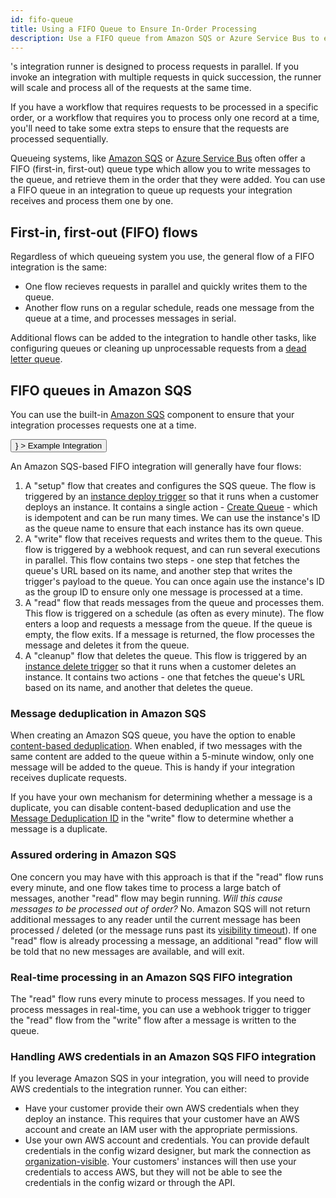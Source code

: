 ```yaml
---
id: fifo-queue
title: Using a FIFO Queue to Ensure In-Order Processing
description: Use a FIFO queue from Amazon SQS or Azure Service Bus to ensure in-order processing of requests.
---
```



's integration runner is designed to process requests in parallel.
If you invoke an integration with multiple requests in quick succession, the runner will scale and process all of the requests at the same time.

If you have a workflow that requires requests to be processed in a specific order, or a workflow that requires you to process only one record at a time, you'll need to take some extra steps to ensure that the requests are processed sequentially.

Queueing systems, like [Amazon SQS](https://aws.amazon.com/sqs/) or [Azure Service Bus](https://learn.microsoft.com/en-us/azure/service-bus-messaging/) often offer a FIFO (first-in, first-out) queue type which allow you to write messages to the queue, and retrieve them in the order that they were added.
You can use a FIFO queue in an integration to queue up requests your integration receives and process them one by one.

## First-in, first-out (FIFO) flows

Regardless of which queueing system you use, the general flow of a FIFO integration is the same:

- One flow recieves requests in parallel and quickly writes them to the queue.
- Another flow runs on a regular schedule, reads one message from the queue at a time, and processes messages in serial.

<Screenshot
  filename="quickstarts/fifo-queue/fifo-illustration.png"
  maxWidth="600px"
  alt="Illustration of a FIFO queue"
  appFrame={false}
/>

Additional flows can be added to the integration to handle other tasks, like configuring queues or cleaning up unprocessable requests from a [dead letter queue](https://en.wikipedia.org/wiki/Dead_letter_queue).

## FIFO queues in Amazon SQS

You can use the built-in [Amazon SQS](components/aws-sqs.mdx) component to ensure that your integration processes requests one at a time.

<Grid container justifyContent="flex-end">
  <Button
    variant="contained"
    href="https://github.com/-io/examples/blob/main/integrations/amazon-sqs-fifo-queue.yml"
    target="\_blank"
    endIcon={<LaunchTwoTone />}
  >
    Example Integration
  </Button>
</Grid>

An Amazon SQS-based FIFO integration will generally have four flows:

1. A "setup" flow that creates and configures the SQS queue.
   The flow is triggered by an [instance deploy trigger](components/management-triggers.mdx#instance-deploy) so that it runs when a customer deploys an instance.
   It contains a single action - [Create Queue](components/aws-sqs.mdx#create-queue) - which is idempotent and can be run many times.
   We can use the instance's ID as the queue name to ensure that each instance has its own queue.
2. A "write" flow that receives requests and writes them to the queue.
   This flow is triggered by a webhook request, and can run several executions in parallel.
   This flow contains two steps - one step that fetches the queue's URL based on its name, and another step that writes the trigger's payload to the queue.
   You can once again use the instance's ID as the group ID to ensure only one message is processed at a time.
3. A "read" flow that reads messages from the queue and processes them.
   This flow is triggered on a schedule (as often as every minute).
   The flow enters a loop and requests a message from the queue.
   If the queue is empty, the flow exits.
   If a message is returned, the flow processes the message and deletes it from the queue.
4. A "cleanup" flow that deletes the queue.
   This flow is triggered by an [instance delete trigger](components/management-triggers.mdx#instance-delete) so that it runs when a customer deletes an instance.
   It contains two actions - one that fetches the queue's URL based on its name, and another that deletes the queue.

### Message deduplication in Amazon SQS

When creating an Amazon SQS queue, you have the option to enable [content-based deduplication](https://docs.aws.amazon.com/AWSSimpleQueueService/latest/SQSDeveloperGuide/FIFO-queues.html#FIFO-queues-exactly-once-processing).
When enabled, if two messages with the same content are added to the queue within a 5-minute window, only one message will be added to the queue.
This is handy if your integration receives duplicate requests.

If you have your own mechanism for determining whether a message is a duplicate, you can disable content-based deduplication and use the [Message Deduplication ID](https://docs.aws.amazon.com/AWSSimpleQueueService/latest/SQSDeveloperGuide/using-messagededuplicationid-property.html) in the "write" flow to determine whether a message is a duplicate.

### Assured ordering in Amazon SQS

One concern you may have with this approach is that if the "read" flow runs every minute, and one flow takes time to process a large batch of messages, another "read" flow may begin running.
_Will this cause messages to be processed out of order?_
No.
Amazon SQS will not return additional messages to any reader until the current message has been processed / deleted (or the message runs past its [visibility timeout](https://docs.aws.amazon.com/AWSSimpleQueueService/latest/SQSDeveloperGuide/sqs-visibility-timeout.html)).
If one "read" flow is already processing a message, an additional "read" flow will be told that no new messages are available, and will exit.

### Real-time processing in an Amazon SQS FIFO integration

The "read" flow runs every minute to process messages.
If you need to process messages in real-time, you can use a webhook trigger to trigger the "read" flow from the "write" flow after a message is written to the queue.

### Handling AWS credentials in an Amazon SQS FIFO integration

If you leverage Amazon SQS in your integration, you will need to provide AWS credentials to the integration runner.
You can either:

- Have your customer provide their own AWS credentials when they deploy an instance.
  This requires that your customer have an AWS account and create an IAM user with the appropriate permissions.
- Use your own AWS account and credentials.
  You can provide default credentials in the config wizard designer, but mark the connection as [organization-visible](configuration-wizard.mdx#config-variable-visibility).
  Your customers' instances will then use your credentials to access AWS, but they will not be able to see the credentials in the config wizard or through the API.
